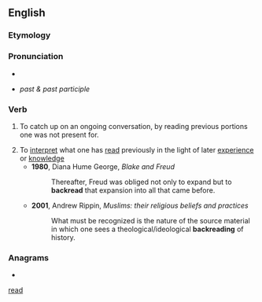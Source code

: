 ==English==

===Etymology===
{{compound|en|back|read}}

===Pronunciation===
* {{IPA|/ˈbækˌɹiːd/|lang=en}}
* {{IPA|/ˈbækˌɹɛd/|lang=en}} ''past & past participle''

===Verb===
{{en-verb|backreads|backreading|backread}}

# {{lb|en|Internet|slang|especially in IRC}} To catch up on an ongoing conversation, by reading previous portions one was not present for.
# To [[interpret]] what one has [[read]] previously in the light of later [[experience]] or [[knowledge]]
#* '''1980''', Diana Hume George, ''Blake and Freud''
#*: Thereafter, Freud was obliged not only to expand but to '''backread''' that expansion into all that came before.
#* '''2001''', Andrew Rippin, ''Muslims: their religious beliefs and practices''
#*: What must be recognized is the nature of the source material in which one sees a theological/ideological '''backreading''' of history.

===Anagrams===
* {{anagrams|en|a=aabcdekr|readback}}

[[Category:English words prefixed with back-|read]]
